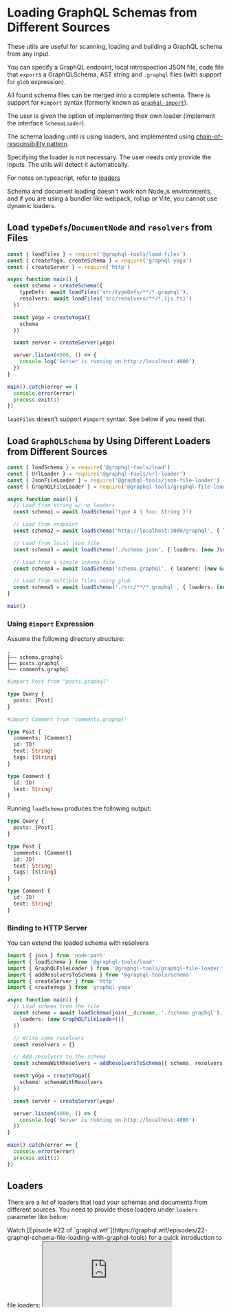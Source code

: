
# Loading GraphQL Schemas from Different Sources

These utils are useful for scanning, loading and building a GraphQL schema from any input.

You can specify a GraphQL endpoint, local introspection JSON file, code file that `export`s a GraphQLSchema, AST string and `.graphql` files (with support for `glob` expression).

All found schema files can be merged into a complete schema. There is support for `#import` syntax (formerly known as [`graphql-import`](https://github.com/ardatan/graphql-import)).

The user is given the option of implementing their own loader (implement the interface `SchemaLoader`).

The schema loading until is using loaders, and implemented using [chain-of-responsibility pattern](https://en.wikipedia.org/wiki/Chain-of-responsibility_pattern).

Specifying the loader is not necessary. The user needs only provide the inputs. The utils will detect it automatically.

For notes on typescript, refer to [loaders](/docs/schema-loading#loaders)

<Callout type="warning">
  Schema and document loading doesn't work non Node.js environments, and if you are using a bundler like webpack, rollup
  or Vite, you cannot use dynamic loaders.
</Callout>

## Load `typeDefs`/`DocumentNode` and `resolvers` from Files

```ts
const { loadFiles } = require('@graphql-tools/load-files')
const { createYoga, createSchema } = require('graphql-yoga')
const { createServer } = require('http')

async function main() {
  const schema = createSchema({
    typeDefs: await loadFiles('src/typeDefs/**/*.graphql'),
    resolvers: await loadFiles('src/resolvers/**/*.{js,ts}')
  })

  const yoga = createYoga({
    schema
  })

  const server = createServer(yoga)

  server.listen(4000, () => {
    console.log('Server is running on http://localhost:4000')
  })
}

main().catch(error => {
  console.error(error)
  process.exit(1)
})
```

<Callout type="warning">`loadFiles` doesn't support `#import` syntax. See below if you need that.</Callout>

## Load `GraphQLSchema` by Using Different Loaders from Different Sources

```ts
const { loadSchema } = require('@graphql-tools/load')
const { UrlLoader } = require('@graphql-tools/url-loader')
const { JsonFileLoader } = require('@graphql-tools/json-file-loader')
const { GraphQLFileLoader } = require('@graphql-tools/graphql-file-loader')

async function main() {
  // Load from string w/ no loaders
  const schema1 = await loadSchema('type A { foo: String }')

  // Load from endpoint
  const schema2 = await loadSchema('http://localhost:3000/graphql', { loaders: [new UrlLoader()] })

  // Load from local json file
  const schema3 = await loadSchema('./schema.json', { loaders: [new JsonFileLoader()] })

  // Load from a single schema file
  const schema4 = await loadSchema('schema.graphql', { loaders: [new GraphQLFileLoader()] })

  // Load from multiple files using glob
  const schema5 = await loadSchema('./src/**/*.graphql', { loaders: [new GraphQLFileLoader()] })
}

main()
```

### Using `#import` Expression

Assume the following directory structure:

```text
.
├── schema.graphql
├── posts.graphql
└── comments.graphql
```

```graphql filename="schema.graphql"
#import Post from "posts.graphql"

type Query {
  posts: [Post]
}
```

```graphql filename="posts.graphql"
#import Comment from 'comments.graphql'

type Post {
  comments: [Comment]
  id: ID!
  text: String!
  tags: [String]
}
```

```graphql filename="comments.graphql"
type Comment {
  id: ID!
  text: String!
}
```

Running `loadSchema` produces the following output:

```graphql
type Query {
  posts: [Post]
}

type Post {
  comments: [Comment]
  id: ID!
  text: String!
  tags: [String]
}

type Comment {
  id: ID!
  text: String!
}
```

### Binding to HTTP Server

You can extend the loaded schema with resolvers

```ts
import { join } from 'node:path'
import { loadSchema } from '@graphql-tools/load'
import { GraphQLFileLoader } from '@graphql-tools/graphql-file-loader'
import { addResolversToSchema } from '@graphql-tools/schema'
import { createServer } from 'http'
import { createYoga } from 'graphql-yoga'

async function main() {
  // Load schema from the file
  const schema = await loadSchema(join(__dirname, './schema.graphql'), {
    loaders: [new GraphQLFileLoader()]
  })

  // Write some resolvers
  const resolvers = {}

  // Add resolvers to the schema
  const schemaWithResolvers = addResolversToSchema({ schema, resolvers })

  const yoga = createYoga({
    schema: schemaWithResolvers
  })

  const server = createServer(yoga)

  server.listen(4000, () => {
    console.log('Server is running on http://localhost:4000')
  })
}

main().catch(error => {
  console.error(error)
  process.exit(1)
})
```

## Loaders

There are a lot of loaders that load your schemas and documents from different sources. You need to provide those loaders under `loaders` parameter like below:

<Callout>
  Watch [Episode #22 of `graphql.wtf`](https://graphql.wtf/episodes/22-graphql-schema-file-loading-with-graphql-tools)
  for a quick introduction to file loaders:
</Callout>

<iframe src="https://www.youtube.com/embed/I79_b7K0rIk" />

### `GraphQLFileLoader`

This loader loads your GraphQLSchema from `.graphql` files like below:

```ts
import { GraphQLFileLoader } from '@graphql-tools/graphql-file-loader'
import { addResolversToSchema } from '@graphql-tools/schema'
import { loadSchema } from '@graphql-tools/load'

// schema is `GraphQLSchema` instance
const schema = await loadSchema('schema.graphql', {
  // load from a single schema file
  loaders: [new GraphQLFileLoader()]
})

// You can add resolvers to that schema
const schemaWithResolvers = addResolversToSchema({
  schema,
  resolvers: {
    Query: {
      //  ...
    }
  }
})
```

This loader also supports glob pattern;

```ts
import { GraphQLFileLoader } from '@graphql-tools/graphql-file-loader'
import { loadSchema } from '@graphql-tools/load'

const schema = await loadSchema('graphql/**/*.graphql', {
  // load files and merge them into a single schema object
  loaders: [new GraphQLFileLoader()]
})
```

If you use `loadDocuments`, it gives you an array of document source objects;

```ts
import { loadDocuments } from '@graphql-tools/load'
import { GraphQLFileLoader } from '@graphql-tools/graphql-file-loader'

const documents = await loadDocuments('graphql/**/*.graphql', {
  // load files and merge them into a single schema object
  loaders: [new GraphQLFileLoader()]
})
```

<Callout>This loader only supports Node environment because it relies on File System of your platform.</Callout>

### `JsonFileLoader`

This loader handles schema introspection and document nodes in `.json` files.

Introspection is handled in the example below:

```ts
import { loadSchema } from '@graphql-tools/load'
import { JsonFileLoader } from '@graphql-tools/json-file-loader'
import { addMocksToSchema } from '@graphql-tools/mock'

const schema = await loadSchema('schema-introspection.json', {
  loaders: [new JsonFileLoader()]
})

// Mocked non-executable schema generated from an introspection
const mockedSchema = addMocksToSchema({ schema })
```

This loader handles `json` files if they represent `DocumentNode`, and returns an array of document sources.

```ts
import { loadDocuments } from '@graphql-tools/load'
import { JsonFileLoader } from '@graphql-tools/json-file-loader'

const documents = await loadDocuments('**/*-document.json', {
  loaders: [new JsonFileLoader()]
})
```

<Callout>This loader only supports Node environment because it relies on File System of your platform.</Callout>

### `CodeFileLoader`

This loader extracts GraphQL SDL string, exported `GraphQLSchema` and `DocumentNode` from TypeScript and JavaScript code files.
Let's say you have the following code file;

```ts
const ME_QUERY = gql`
  query Me {
    me {
      id
      name
      username
      age
    }
  }
`
```

And the following code will extract `Me` query operation from that code file without executing it using [GraphQL Tag Pluck](/docs/graphql-tag-pluck). It understands `/* GraphQL */` magic comment and `gql` literals. You can configure [GraphQL Tag Pluck](/docs/graphql-tag-pluck) using `pluckConfig`.

```ts
import { loadDocuments } from '@graphql-tools/load'
import { CodeFileLoader } from '@graphql-tools/code-file-loader'

const documents = await loadDocuments('./src/**/graphql/*.ts', {
  loaders: [new CodeFileLoader()],
  pluckConfig: {
    // ...
  }
})
```

You can also load your schema from code files like below:

```ts
import { GraphQLSchema } from 'graphql'

// typeDefs.ts
export const typeDefs = /* GraphQL */ `
  type Query {
    foo: String
  }
`
// or schema.ts
export const schema = new GraphQLSchema(/* ... */)
```

<Callout type="warning">
  This loader only supports Node.js environment because it relies on File System of your platform.
</Callout>

<Callout type="warning">
  **Note**: If you are using typescript and [path aliases](https://typescriptlang.org/tsconfig#paths), you may also need
  [tsconfig-paths](https://npmjs.com/package/tsconfig-paths). Further reading can be found at the [GitHub
  issue.](https://github.com/ardatan/graphql-tools/issues/1544)
</Callout>

### `UrlLoader`

This loader generates [(a fully executable remote schema using @graphql-tools/wrap)](/docs/remote-schemas) from a URL endpoint.

```ts
import { loadSchema } from '@graphql-tools/load'
import { UrlLoader } from '@graphql-tools/url-loader'

const schema = await loadSchema('http://localhost:3000/graphql', {
  loaders: [new UrlLoader()]
})
```

You can provide custom headers, HTTP method and custom W3C fetch method.

```ts
import { loadSchema } from '@graphql-tools/load'
import { UrlLoader } from '@graphql-tools/url-loader'

const schema = await loadSchema('http://localhost:3000/graphql', {
  loaders: [new UrlLoader()],
  headers: {
    Accept: 'application/json'
  },
  method: 'POST',
  fetch: myFetch
})
```

<Callout emoji="🪄">This loader supports both browser and node environments.</Callout>

In browser this remote schema can be called using vanilla GraphQL-js and act like a simple GraphQL client.

```ts
import { loadSchema } from '@graphql-tools/load'
import { UrlLoader } from '@graphql-tools/url-loader'
import { graphql } from 'graphql'

const schema = await loadSchema('http://localhost:3000/graphql', {
  loaders: [new UrlLoader()]
})

const response = await graphql(
  schema,
  /* GraphQL */ `
    {
      foo {
        bar {
          baz
        }
      }
    }
  `
)

console.log(response)
```
